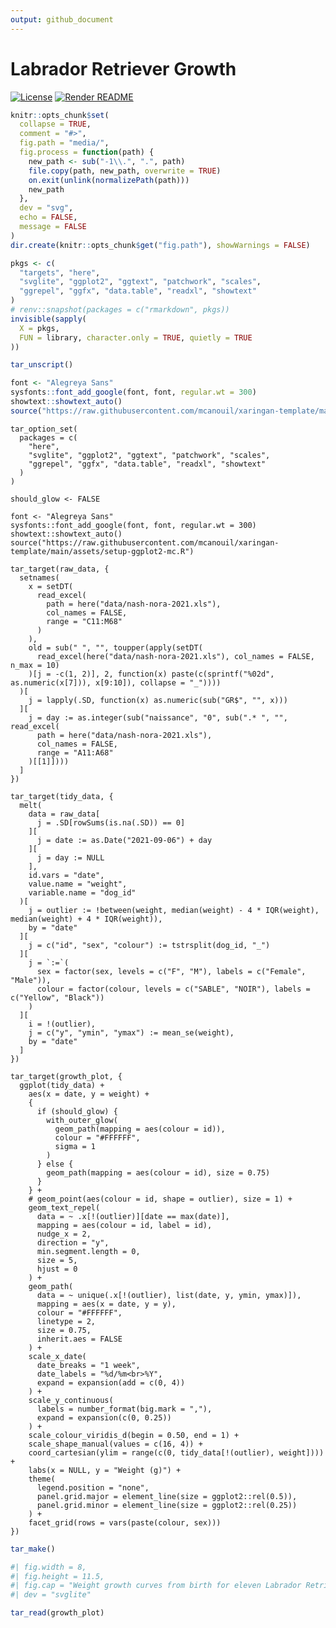 ```yaml
---
output: github_document
---
```


<!-- README.md is generated from README.Rmd. Please edit that file -->

# Labrador Retriever Growth

<!-- badges: start -->
[![License](https://img.shields.io/github/license/mcanouil/labrador-retriever-growth)](LICENSE)
[![Render README](https://github.com/mcanouil/labrador-retriever-growth/actions/workflows/render-readme.yaml/badge.svg)](https://github.com/mcanouil/labrador-retriever-growth/actions/workflows/render-readme.yaml)
<!-- badges: end -->

```r
knitr::opts_chunk$set(
  collapse = TRUE,
  comment = "#>",
  fig.path = "media/",
  fig.process = function(path) {
    new_path <- sub("-1\\.", ".", path)
    file.copy(path, new_path, overwrite = TRUE)
    on.exit(unlink(normalizePath(path)))
    new_path
  },
  dev = "svg",
  echo = FALSE,
  message = FALSE
)
dir.create(knitr::opts_chunk$get("fig.path"), showWarnings = FALSE)

pkgs <- c(
  "targets", "here",
  "svglite", "ggplot2", "ggtext", "patchwork", "scales",
  "ggrepel", "ggfx", "data.table", "readxl", "showtext"
)
# renv::snapshot(packages = c("rmarkdown", pkgs))
invisible(sapply(
  X = pkgs,
  FUN = library, character.only = TRUE, quietly = TRUE
))

tar_unscript()

font <- "Alegreya Sans"
sysfonts::font_add_google(font, font, regular.wt = 300)
showtext::showtext_auto()
source("https://raw.githubusercontent.com/mcanouil/xaringan-template/main/assets/setup-ggplot2-mc.R")
```

```targets
tar_option_set(
  packages = c(
    "here",
    "svglite", "ggplot2", "ggtext", "patchwork", "scales",
    "ggrepel", "ggfx", "data.table", "readxl", "showtext"
  )
)

should_glow <- FALSE

font <- "Alegreya Sans"
sysfonts::font_add_google(font, font, regular.wt = 300)
showtext::showtext_auto()
source("https://raw.githubusercontent.com/mcanouil/xaringan-template/main/assets/setup-ggplot2-mc.R")
```

```targets
tar_target(raw_data, {
  setnames(
    x = setDT(
      read_excel(
        path = here("data/nash-nora-2021.xls"),
        col_names = FALSE,
        range = "C11:M68"
      )
    ),
    old = sub(" ", "", toupper(apply(setDT(
      read_excel(here("data/nash-nora-2021.xls"), col_names = FALSE, n_max = 10)
    )[j = -c(1, 2)], 2, function(x) paste(c(sprintf("%02d", as.numeric(x[7])), x[9:10]), collapse = "_"))))
  )[
    j = lapply(.SD, function(x) as.numeric(sub("GR$", "", x)))
  ][
    j = day := as.integer(sub("naissance", "0", sub(".* ", "", read_excel(
      path = here("data/nash-nora-2021.xls"),
      col_names = FALSE,
      range = "A11:A68"
    )[[1]])))
  ]
})
```

```targets
tar_target(tidy_data, {
  melt(
    data = raw_data[
      j = .SD[rowSums(is.na(.SD)) == 0]
    ][
      j = date := as.Date("2021-09-06") + day
    ][
      j = day := NULL
    ],
    id.vars = "date",
    value.name = "weight",
    variable.name = "dog_id"
  )[
    j = outlier := !between(weight, median(weight) - 4 * IQR(weight), median(weight) + 4 * IQR(weight)),
    by = "date"
  ][
    j = c("id", "sex", "colour") := tstrsplit(dog_id, "_")
  ][
    j = `:=`(
      sex = factor(sex, levels = c("F", "M"), labels = c("Female", "Male")),
      colour = factor(colour, levels = c("SABLE", "NOIR"), labels = c("Yellow", "Black"))
    )
  ][
    i = !(outlier),
    j = c("y", "ymin", "ymax") := mean_se(weight),
    by = "date"
  ]
})
```

```targets
tar_target(growth_plot, {
  ggplot(tidy_data) +
    aes(x = date, y = weight) +
    {
      if (should_glow) {
        with_outer_glow(
          geom_path(mapping = aes(colour = id)),
          colour = "#FFFFFF",
          sigma = 1
        )
      } else {
        geom_path(mapping = aes(colour = id), size = 0.75)
      } 
    } +
    # geom_point(aes(colour = id, shape = outlier), size = 1) +
    geom_text_repel(
      data = ~ .x[!(outlier)][date == max(date)],
      mapping = aes(colour = id, label = id),
      nudge_x = 2,
      direction = "y",
      min.segment.length = 0,
      size = 5,
      hjust = 0
    ) +
    geom_path(
      data = ~ unique(.x[!(outlier), list(date, y, ymin, ymax)]),
      mapping = aes(x = date, y = y),
      colour = "#FFFFFF",
      linetype = 2, 
      size = 0.75,
      inherit.aes = FALSE
    ) +
    scale_x_date(
      date_breaks = "1 week",
      date_labels = "%d/%m<br>%Y",
      expand = expansion(add = c(0, 4))
    ) +
    scale_y_continuous(
      labels = number_format(big.mark = ","),
      expand = expansion(c(0, 0.25))
    ) +
    scale_colour_viridis_d(begin = 0.50, end = 1) +
    scale_shape_manual(values = c(16, 4)) +
    coord_cartesian(ylim = range(c(0, tidy_data[!(outlier), weight]))) +
    labs(x = NULL, y = "Weight (g)") +
    theme(  
      legend.position = "none", 
      panel.grid.major = element_line(size = ggplot2::rel(0.5)), 
      panel.grid.minor = element_line(size = ggplot2::rel(0.25))
    ) +
    facet_grid(rows = vars(paste(colour, sex)))
})
```

```r
tar_make()
```

```r
#| fig.width = 8,
#| fig.height = 11.5,
#| fig.cap = "Weight growth curves from birth for eleven Labrador Retriever",
#| dev = "svglite"

tar_read(growth_plot)
```
